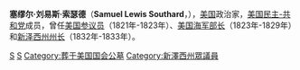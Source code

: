 {{Infobox Officeholder
|name         = 塞缪尔·刘易斯·索瑟德<br/>Samuel Lewis Southard
|image        =Samuel_L._Southard_SecNavy.jpg
|image_width  = 200px
|order        = 7
|title        = [[美国海军部长|美国海军部长]]
|term_start   = 1823年9月16日
|term_end     = 1829年3月4日
|president    = [[詹姆斯·门罗|詹姆斯·门罗]]<br/>[[约翰·昆西·亚当斯|约翰·昆西·亚当斯]]
|predecessor  = [[史密斯·汤普森|史密斯·汤普森]]
|successor    = [[约翰·布兰奇|约翰·布兰奇]]
|birth_date   = {{birth date|1787|6|9|mf=y}}
|birth_place  = [[新泽西州|新泽西州]][[巴斯金里奇_(新泽西州)|巴斯金里奇]]
|death_date   = {{death date and age|1842|6|26|1787|6|9|mf=y}}
|death_place  = [[弗吉尼亚州|弗吉尼亚州]][[弗雷德里克斯堡_(弗吉尼亚州)|弗雷德里克斯堡]]
|party        = [[美国民主-共和党|美国民主-共和党]]、[[美国辉格党|美国辉格党]]
|spouse       = Rebecca Harrow
|alma_mater   = [[普林斯顿大学|普林斯顿大学]]
|profession   = 
|religion     = 
}}
'''塞缪尔·刘易斯·索瑟德'''（'''Samuel Lewis Southard'''，{{bd|1787年|6月9日|1842年|6月26日|catIdx=S}}），[[美国|美国]]政治家，[[美国民主-共和党|美国民主-共和党]]成员，曾任[[美国参议员|美国参议员]]（1821年-1823年）、[[美国海军部长|美国海军部长]]（1823年-1829年）和[[新泽西州|新泽西州]][[州长|州长]]（1832年-1833年）。

{{start box}}
{{succession box|[[彼得·杜蒙·弗鲁姆|彼得·杜蒙·弗鲁姆]]|[[伊莱亚斯·P·西利|伊莱亚斯·P·西利]]|[[新泽西州州长|新泽西州州长]]|1832年-1833年}}
{{succession box|[[史密斯·汤普森|史密斯·汤普森]]|[[约翰·布兰奇|约翰·布兰奇]]|[[美国海军部长|美国海军部长]]|1823年-1829年}}
{{end box}}

{{美国海军部长}}
<!--{{新泽西州州长}}-->
{{James Monroe cabinet}}
{{John Quincy Adams cabinet}}
{{美国联邦参议院军事委员会主席}}

{{Authority control}}
[[Category:美国辉格党州长|S]]
[[Category:普林斯頓大學校友|S]]
[[Category:葬于美国国会公墓|Category:葬于美国国会公墓]]
[[Category:新澤西州眾議員|Category:新澤西州眾議員]]